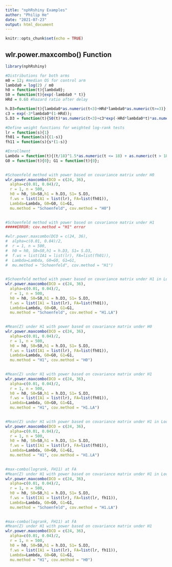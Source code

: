 ---
title: "nphRshiny Examples"
author: "Philip He"
date: "2021-07-23"
output: html_document
---

```{r setup, include=FALSE}
knitr::opts_chunk$set(echo = TRUE)
```

## wlr.power.maxcombo() Function

```{r}
library(nphRshiny)
```

```{r}
#Distributions for both arms
m0 = 12; #median OS for control arm
lambda0 = log(2) / m0
h0 = function(t){lambda0}; 
S0 = function(t){exp(-lambda0 * t)}
HRd = 0.60 #hazard ratio after delay

h.D3=function(t){lambda0*as.numeric(t<3)+HRd*lambda0*as.numeric(t>=3)}
c3 = exp(-3*lambda0*(1-HRd)); 
S.D3 = function(t){S0(t)*as.numeric(t<3)+c3*exp(-HRd*lambda0*t)*as.numeric(t>=3)}

#Define weight functions for weighted log-rank tests
lr = function(s){1}
fh01 = function(s){(1-s)}
fh11 = function(s){s*(1-s)}

#Enrollment
Lambda = function(t){(t/18)^1.5*as.numeric(t <= 18) + as.numeric(t > 18)};
G0 = function(t){0}; G1 = function(t){0}; 
  
```

```{r}

#Schoenfeld method with power based on covariance matrix under H0
wlr.power.maxcombo(DCO = c(24, 36),  
  alpha=c(0.01, 0.04)/2, 
  r = 1, n = 500, 
  h0 = h0, S0=S0,h1 = h.D3, S1= S.D3, 
  f.ws = list(IA1 = list(lr), FA=list(fh01)), 
  Lambda=Lambda, G0=G0, G1=G1,
  mu.method = "Schoenfeld", cov.method = "H0")
  
```

```{r}
  
#Schoenfeld method with power based on covariance matrix under H1
#####ERROR: cov.method = "H1" error

#wlr.power.maxcombo(DCO = c(24, 36),  
#  alpha=c(0.01, 0.04)/2, 
#  r = 1, n = 500, 
#  h0 = h0, S0=S0,h1 = h.D3, S1= S.D3, 
#  f.ws = list(IA1 = list(lr), FA=list(fh01)), 
#  Lambda=Lambda, G0=G0, G1=G1,
#  mu.method = "Schoenfeld", cov.method = "H1")
  
```

```{r}
  
#Schoenfeld method with power based on covariance matrix under H1 in Local Alternative (simplified)
wlr.power.maxcombo(DCO = c(24, 36),  
  alpha=c(0.01, 0.04)/2, 
  r = 1, n = 500, 
  h0 = h0, S0=S0,h1 = h.D3, S1= S.D3, 
  f.ws = list(IA1 = list(lr), FA=list(fh01)), 
  Lambda=Lambda, G0=G0, G1=G1,
  mu.method = "Schoenfeld", cov.method = "H1.LA")   
  
```

```{r}
     
#Mean(Z) under H1 with power based on covariance matrix under H0
wlr.power.maxcombo(DCO = c(24, 36),  
  alpha=c(0.01, 0.04)/2, 
  r = 1, n = 500, 
  h0 = h0, S0=S0,h1 = h.D3, S1= S.D3, 
  f.ws = list(IA1 = list(lr), FA=list(fh01)), 
  Lambda=Lambda, G0=G0, G1=G1,
  mu.method = "H1", cov.method = "H0")
  
```

```{r}
  
#Mean(Z) under H1 with power based on covariance matrix under H1
wlr.power.maxcombo(DCO = c(24, 36),  
  alpha=c(0.01, 0.04)/2, 
  r = 1, n = 500, 
  h0 = h0, S0=S0,h1 = h.D3, S1= S.D3, 
  f.ws = list(IA1 = list(lr), FA=list(fh01)), 
  Lambda=Lambda, G0=G0, G1=G1,
  mu.method = "H1", cov.method = "H1.LA")
  
```

```{r}
  
#Mean(Z) under H1 with power based on covariance matrix under H1 in Local Alternative (simplified)
wlr.power.maxcombo(DCO = c(24, 36),  
  alpha=c(0.01, 0.04)/2, 
  r = 1, n = 500, 
  h0 = h0, S0=S0,h1 = h.D3, S1= S.D3, 
  f.ws = list(IA1 = list(lr), FA=list(fh01)), 
  Lambda=Lambda, G0=G0, G1=G1,
  mu.method = "H1", cov.method = "H1.LA")   
  
```

```{r}

#max-combo(logrank, FH11) at FA   
#Mean(Z) under H1 with power based on covariance matrix under H1 in Local Alternative (simplified)
wlr.power.maxcombo(DCO = c(24, 36),  
  alpha=c(0.01, 0.04)/2, 
  r = 1, n = 500, 
  h0 = h0, S0=S0,h1 = h.D3, S1= S.D3, 
  f.ws = list(IA1 = list(lr), FA=list(lr, fh11)), 
  Lambda=Lambda, G0=G0, G1=G1,
  mu.method = "Schoenfeld", cov.method = "H1.LA")
  
```

```{r}
#max-combo(logrank, FH11) at FA   
#Mean(Z) under H1 with power based on covariance matrix under H1
wlr.power.maxcombo(DCO = c(24, 36),  
  alpha=c(0.01, 0.04)/2, 
  r = 1, n = 500, 
  h0 = h0, S0=S0,h1 = h.D3, S1= S.D3, 
  f.ws = list(IA1 = list(lr), FA=list(lr, fh11)), 
  Lambda=Lambda, G0=G0, G1=G1,
  mu.method = "H1", cov.method = "H0")   

```

